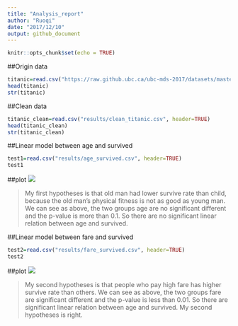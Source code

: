 ```yaml
---
title: "Analysis_report"
author: "Ruoqi"
date: "2017/12/10"
output: github_document
---
```


```r
knitr::opts_chunk$set(echo = TRUE)
```

##Origin data

```r
titanic=read.csv("https://raw.github.ubc.ca/ubc-mds-2017/datasets/master/data/titanic.csv?token=AAADqC0ANzUKk2ZCPXF4Sb13ucDojAHxks5aNpHbwA%3D%3D", header=TRUE)
head(titanic)
str(titanic)
```

##Clean data
```r
titanic_clean=read.csv("results/clean_titanic.csv", header=TRUE)
head(titanic_clean)
str(titanic_clean)
```

##Linear model between age and survived
```r
test1=read.csv("results/age_survived.csv", header=TRUE)
test1
```

##plot
![](../results/figure/age_survived.svg)

>My first hypotheses is that old man had lower survive rate than child, because the old man's physical fitness is not as good as young man. 
We can see as above, the two groups age are no significant different and the p-value is more than 0.1. So there are no significant linear relation between age and survived.

##Linear model between fare and survived
```r
test2=read.csv("results/fare_survived.csv", header=TRUE)
test2
```

##plot
![](../results/figure/fare_survived.svg)

>My second hypotheses is that people who pay high fare has higher survive rate than others.
We can see as above, the two groups fare are significant different and the p-value is less than 0.01. So there are significant linear relation between age and survived. My second hypotheses is right.


